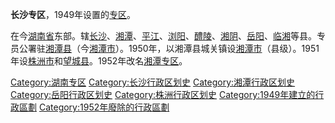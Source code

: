 '''长沙专区'''，1949年设置的[[专区|专区]]。

在今[[湖南省|湖南省]]东部。辖[[长沙县|长沙]]、[[湘潭县|湘潭]]、[[平江县|平江]]、[[济阳县|浏阳]]、[[醴陵县|醴陵]]、[[湘阴县|湘阴]]、[[岳阳县|岳阳]]、[[临湘县_(北宋)|临湘]]等县。专员公署驻[[湘潭县|湘潭县]]（今[[湘潭市|湘潭市]]）。1950年，以湘潭县城关镇设[[湘潭市_(县级)|湘潭市]]（县级）。1951年设[[株洲市|株洲市]]和[[望城县|望城县]]。1952年改名[[湘潭专区|湘潭专区]]。

{{湖南省历史二级政区|nocat}}
{{湖南行政区划小作品}}
[[Category:湖南专区|Category:湖南专区]]
[[Category:长沙行政区划史|Category:长沙行政区划史]]
[[Category:湘潭行政区划史|Category:湘潭行政区划史]]
[[Category:岳阳行政区划史|Category:岳阳行政区划史]]
[[Category:株洲行政区划史|Category:株洲行政区划史]]
[[Category:1949年建立的行政區劃|Category:1949年建立的行政區劃]]
[[Category:1952年廢除的行政區劃|Category:1952年廢除的行政區劃]]